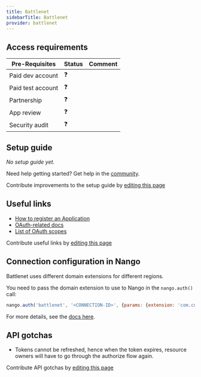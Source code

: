 ```yaml
---
title: Battlenet
sidebarTitle: Battlenet
provider: battlenet
---
```




<Overview />
<PreBuiltTooling provider={providers[pageMetadata.provider]} />
<PreBuiltUseCases />

## Access requirements
| Pre-Requisites | Status | Comment|
| - | - | - |
| Paid dev account | ❓ |  |
| Paid test account | ❓ |  |
| Partnership | ❓ | |
| App review | ❓ |  |
| Security audit | ❓ | |


## Setup guide

_No setup guide yet._

<Tip>Need help getting started? Get help in the [community](https://nango.dev/slack).</Tip>

<Note>Contribute improvements to the setup guide by [editing this page](https://github.com/nangohq/nango/tree/master/docs-v2/integrations/all/battlenet.mdx)</Note>


## Useful links

-   [How to register an Application](https://develop.battle.net/documentation/guides/getting-started)
-   [OAuth-related docs](https://develop.battle.net/documentation/guides/using-oauth)
-   [List of OAuth scopes](https://develop.battle.net/documentation/guides/using-oauth#:~:text=Scopes%20and%20OAuth%20enabled%20APIs)

<Note>Contribute useful links by [editing this page](https://github.com/nangohq/nango/tree/master/docs-v2/integrations/all/battlenet.mdx)</Note>

## Connection configuration in Nango

Battlenet uses different domain extensions for different regions.

You need to pass the domain extension to use to Nango in the `nango.auth()` call:

```js
nango.auth('battlenet', '<CONNECTION-ID>', {params: {extension: 'com.cn'}});
```

For more details, see the [docs here](/guides/getting-started/authorize-an-api-from-your-app#apis-requiring-connection-specific-configuration-for-authorization).

## API gotchas

-   Tokens cannot be refreshed, hence when the token expires, resource owners will have to go through the authorize flow again.

<Note>Contribute API gotchas by [editing this page](https://github.com/nangohq/nango/tree/master/docs-v2/integrations/all/battlenet.mdx)</Note>
